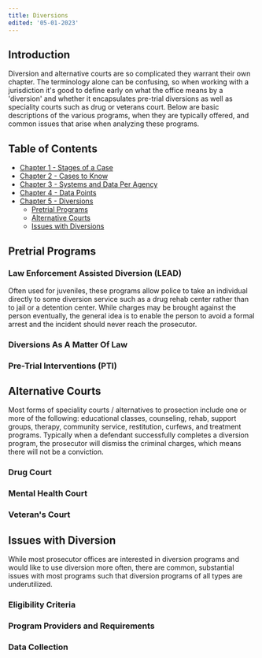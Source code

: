 ```yaml
---
title: Diversions
edited: '05-01-2023'
---
```

<section id ="introduction">

# Introduction
Diversion and alternative courts are so complicated they warrant their own chapter. The terminology alone can be confusing, so when working with a jurisdiction it's good to define early on what the office means by a 'diversion' and whether it encapsulates pre-trial diversions as well as speciality courts such as drug or veterans court. Below are basic descriptions of the various programs, when they are typically offered, and common issues that arise when analyzing these programs.
  
 ## Table of Contents
 - [Chapter 1 - Stages of a Case](https://github.com/Justice-Innovation-Lab/prosecutor-analytics/blob/main/starting-out/criminal_justice_explainer/chapter-1.mdx)
 - [Chapter 2 - Cases to Know](https://github.com/Justice-Innovation-Lab/prosecutor-analytics/blob/main/starting-out/criminal_justice_explainer/chapter-2.mdx)
 - [Chapter 3 - Systems and Data Per Agency](https://github.com/Justice-Innovation-Lab/prosecutor-analytics/blob/main/starting-out/criminal_justice_explainer/chapter-3.mdx)
 - [Chapter 4 - Data Points](https://github.com/Justice-Innovation-Lab/prosecutor-analytics/blob/main/starting-out/criminal_justice_explainer/chapter-4.mdx)
 - [Chapter 5 - Diversions](https://github.com/Justice-Innovation-Lab/prosecutor-analytics/blob/main/starting-out/criminal_justice_explainer/chapter-5.mdx)
    - [Pretrial Programs](https://github.com/Justice-Innovation-Lab/prosecutor-analytics/blob/main/starting-out/criminal_justice_explainer/chapter-5.mdx#pretrial-programs)
    - [Alternative Courts](https://github.com/Justice-Innovation-Lab/prosecutor-analytics/blob/main/starting-out/criminal_justice_explainer/chapter-5.mdx#alternative-courts)
    - [Issues with Diversions](https://github.com/Justice-Innovation-Lab/prosecutor-analytics/blob/main/starting-out/criminal_justice_explainer/chapter-5.mdx#issues-with-diversion)
  
</section>


<section id="pretrial-programs">

## Pretrial Programs
  
### Law Enforcement Assisted Diversion (LEAD)
Often used for juveniles, these programs allow police to take an individual directly to some diversion service such as a drug rehab center rather than to jail or a detention center. While charges may be brought against the person eventually, the general idea is to enable the person to avoid a formal arrest and the incident should never reach the prosecutor. 

### Diversions As A Matter Of Law
  
### Pre-Trial Interventions (PTI)

</section>

<section id="alternative-courts">
  
## Alternative Courts
Most forms of speciality courts / alternatives to prosection include one or more of the following: educational classes, counseling, rehab, support groups, therapy, community service, restitution, curfews, and treatment programs. Typically when a defendant successfully completes a diversion program, the prosecutor will dismiss the criminal charges, which means there will not be a conviction.

### Drug Court
  
### Mental Health Court

### Veteran's Court

</section>

<section id="issues-with-diversions">

## Issues with Diversion
While most prosecutor offices are interested in diversion programs and would like to use diversion more often, there are common, substantial issues with most programs such that diversion programs of all types are underutilized.
  
### Eligibility Criteria
  
### Program Providers and Requirements
  
### Data Collection
  
</section>
